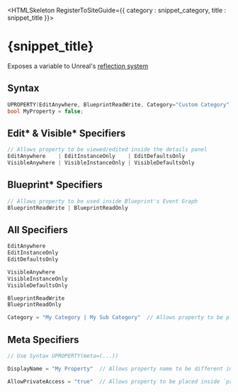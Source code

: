 

<HTMLSkeleton RegisterToSiteGuide={{ category : snippet_category, title : snippet_title }}>



<H1>{snippet_title}</H1>

Exposes a variable to Unreal's [reflection system][1]



<H2>Syntax</H2>

```cpp
UPROPERTY(EditAnywhere, BlueprintReadWrite, Category="Custom Category")
bool MyProperty = false;
```



<H2 TopBRCount={1}>Edit* & Visible* Specifiers</H2>

```cpp
// Allows property to be viewed/edited inside the details panel
EditAnywhere    | EditInstanceOnly    | EditDefaultsOnly
VisibleAnywhere | VisibleInstanceOnly | VisibleDefaultsOnly
```



<H2 TopBRCount={1}>Blueprint* Specifiers</H2>

```cpp
// Allows property to be used inside Blueprint's Event Graph
BlueprintReadWrite | BlueprintReadOnly  
```



<H2 TopBRCount={1}>All Specifiers</H2>

```cpp
EditAnywhere
EditInstanceOnly
EditDefaultsOnly

VisibleAnywhere
VisibleInstanceOnly
VisibleDefaultsOnly

BlueprintReadWrite
BlueprintReadOnly

Category = "My Category | My Sub Category"  // Allows property to be placed in the given category
```



<H2 TopBRCount={1}>Meta Specifiers</H2>

```cpp
// Use Syntax UPROPERTY(meta=(...))

DisplayName = "My Property"  // Allows property name to be different inside editor

AllowPrivateAccess = "true"  // Allows property to be placed inside `private` Access Specifier of the class
```

    

[1]: https://www.unrealengine.com/en-US/blog/unreal-property-system-reflection
</HTMLSkeleton>
